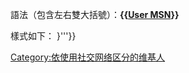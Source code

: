 語法（包含左右雙大括號）：'''{{[[Template:User_MSN|User MSN]]}}'''

樣式如下：
{{Userbox
  |border-c = #aaaa00
  |border-s = 1
  |id-c     = #fff
  |id-s     = 10
  |id-fc    = #ffffe0
  |info-c   = #66ff33
  |info-s   = 9
  |info-fc  = black
  |id       = [[Image:Crystal_128_kuser.png|45px]]
  |info     = 该用户使用<br />'''[[Windows_Live_Messenger|Windows Live Messenger]]'''。<br />帳號：<span>'''{{{mail|{{{1|請輸入Windows Live帳號}}}}}}'''</span>}}

[[Category:依使用社交网络区分的维基人|Category:依使用社交网络区分的维基人]]